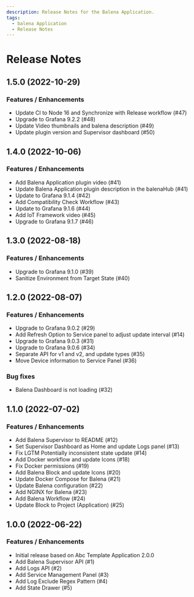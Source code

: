 ```yaml
---
description: Release Notes for the Balena Application.
tags:
  - balena Application
  - Release Notes
---
```


# Release Notes

## 1.5.0 (2022-10-29)

### Features / Enhancements

- Update CI to Node 16 and Synchronize with Release workflow (#47)
- Upgrade to Grafana 9.2.2 (#48)
- Update Video thumbnails and balena description (#49)
- Update plugin version and Supervisor dashboard (#50)

## 1.4.0 (2022-10-06)

### Features / Enhancements

- Add Balena Application plugin video (#41)
- Update Balena Application plugin description in the balenaHub (#41)
- Update to Grafana 9.1.4 (#42)
- Add Compatibility Check Workflow (#43)
- Update to Grafana 9.1.6 (#44)
- Add IoT Framework video (#45)
- Upgrade to Grafana 9.1.7 (#46)

## 1.3.0 (2022-08-18)

### Features / Enhancements

- Upgrade to Grafana 9.1.0 (#39)
- Sanitize Environment from Target State (#40)

## 1.2.0 (2022-08-07)

### Features / Enhancements

- Upgrade to Grafana 9.0.2 (#29)
- Add Refresh Option to Service panel to adjust update interval (#14)
- Upgrade to Grafana 9.0.3 (#31)
- Upgrade to Grafana 9.0.6 (#34)
- Separate API for v1 and v2, and update types (#35)
- Move Device information to Service Panel (#36)

### Bug fixes

- Balena Dashboard is not loading (#32)

## 1.1.0 (2022-07-02)

### Features / Enhancements

- Add Balena Supervisor to README (#12)
- Set Supervisor Dashboard as Home and update Logs panel (#13)
- Fix LGTM Potentially inconsistent state update (#14)
- Add Docker workflow and update Icons (#18)
- Fix Docker permissions (#19)
- Add Balena Block and update Icons (#20)
- Update Docker Compose for Balena (#21)
- Update Balena configuration (#22)
- Add NGINX for Balena (#23)
- Add Balena Workflow (#24)
- Update Block to Project (Application) (#25)

## 1.0.0 (2022-06-22)

### Features / Enhancements

- Initial release based on Abc Template Application 2.0.0
- Add Balena Supervisor API (#1)
- Add Logs API (#2)
- Add Service Management Panel (#3)
- Add Log Exclude Regex Pattern (#4)
- Add State Drawer (#5)
